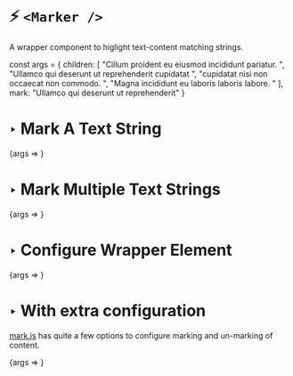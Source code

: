 
<Meta title="Components/Marker" component={Marker} />

# ⚡️ `<Marker />`
A wrapper component to higlight text-content matching strings.

const args = {
    children: [
        "Cillum proident eu eiusmod incididunt pariatur. ",
        "Ullamco qui deserunt ut reprehenderit cupidatat ",
        "cupidatat nisi non occaecat non commodo. ",
        "Magna incididunt eu laboris laboris labore. "
    ],
    mark: "Ullamco qui deserunt ut reprehenderit"
}

# ‣ Mark A Text String

<Canvas>
    <Story name="String" args={args}>
        {args => <Marker {...args} />}
    </Story>
</Canvas>

# ‣ Mark Multiple Text Strings
<Canvas>
    <Story 
        name="Multiple Strings" 
        args={{...args, 
        mark: ["eiusmod incididunt", "commodo. Magna"]
    }}>
        {args => <Marker {...args} />}
    </Story>
</Canvas>

# ‣ Configure Wrapper Element
<Canvas>
    <Story 
        name="Section Element Wrapper" 
        args={{
            ...args, 
            as: "section"
        }}
    >
        {args => <Marker {...args} />}
    </Story>
</Canvas>

# ‣ With extra configuration

[mark.js](https://markjs.io/) has quite a few options
to configure marking and un-marking of content. 

<Canvas>
    <Story 
        name="With Options" 
        args={{
            ...args, 
            as: "section",
            options: {
                className: 'custom-marker-1',
                element: 'span',
            }
        }}
    >
        {args => <Marker {...args} />}
    </Story>
</Canvas>



